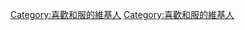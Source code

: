 {{Userbox
  |border-c = #990099
  |border-s = 1
  |id-c     = #990099
  |id-s     = 12
  |id-fc    = #000000
  |info-c   = #FFEEFF
  |info-s   = 10
  |info-fc  = #000000
  |id       = [[File:Harajuku, 2 young ladies smiling.jpg|40px|center]]
  |info     = 這個用戶對'''[[和服]]'''很感興趣。
}}
<includeonly>[[Category:喜歡和服的維基人]]</includeonly><noinclude>
[[Category:喜歡和服的維基人]]
</noinclude>